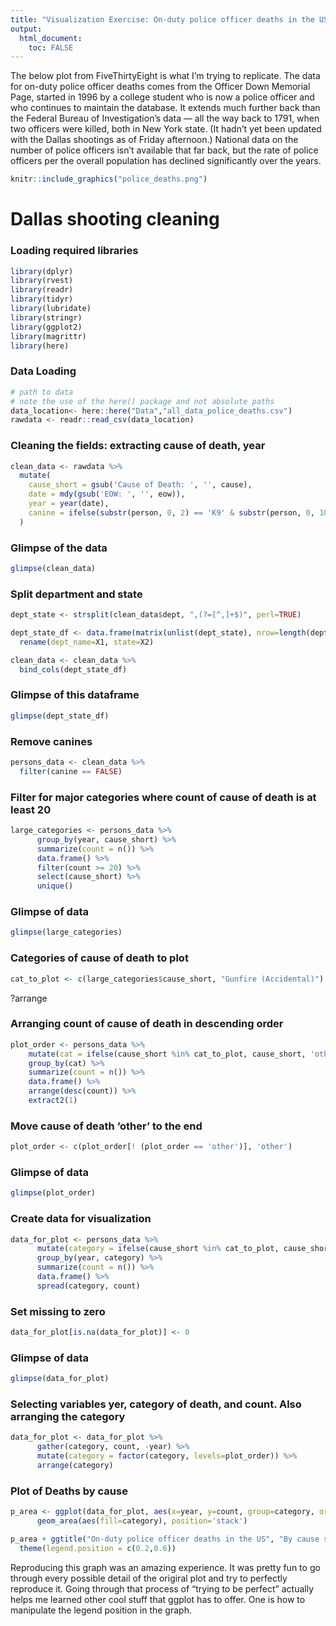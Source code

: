 ```yaml
---
title: "Visualization Exercise: On-duty police officer deaths in the US"
output:
  html_document:
    toc: FALSE
---
```


The below plot from FiveThirtyEight is what I'm trying to replicate. 
The data for on-duty police officer deaths comes from the Officer Down Memorial Page, started in 1996 by a college student who is now a police officer and who continues to maintain the database. It extends much further back than the Federal Bureau of Investigation’s data — all the way back to 1791, when two officers were killed, both in New York state. (It hadn’t yet been updated with the Dallas shootings as of Friday afternoon.) National data on the number of police officers isn’t available that far back, but the rate of police officers per the overall population has declined significantly over the years.

```r
knitr::include_graphics("police_deaths.png")
```


# Dallas shooting cleaning

### Loading required libraries
```r
library(dplyr)
library(rvest)
library(readr)
library(tidyr)
library(lubridate)
library(stringr)
library(ggplot2)
library(magrittr)
library(here) 
```


### Data Loading
```r
# path to data
# note the use of the here() package and not absolute paths
data_location<- here::here("Data","all_data_police_deaths.csv")
rawdata <- readr::read_csv(data_location)
```


### Cleaning the fields: extracting cause of death, year
```r
clean_data <- rawdata %>%
  mutate(
    cause_short = gsub('Cause of Death: ', '', cause),
    date = mdy(gsub('EOW: ', '', eow)),
    year = year(date),
    canine = ifelse(substr(person, 0, 2) == 'K9' & substr(person, 0, 10) != 'K9 Officer', TRUE, FALSE)
  )
```

### Glimpse of the data
```r
glimpse(clean_data)
```


### Split department and state
```r
dept_state <- strsplit(clean_data$dept, ",(?=[^,]+$)", perl=TRUE)

dept_state_df <- data.frame(matrix(unlist(dept_state), nrow=length(dept_state), byrow=T),stringsAsFactors=FALSE) %>% 
  rename(dept_name=X1, state=X2)

clean_data <- clean_data %>% 
  bind_cols(dept_state_df)
```

### Glimpse of this dataframe
```r
glimpse(dept_state_df)
```


### Remove canines
```r
persons_data <- clean_data %>% 
  filter(canine == FALSE) 
```


### Filter for major categories where count of cause of death is at least 20
```r
large_categories <- persons_data %>%
      group_by(year, cause_short) %>%
      summarize(count = n()) %>%
      data.frame() %>%
      filter(count >= 20) %>%
      select(cause_short) %>%
      unique()
```


### Glimpse of data
```r
glimpse(large_categories)
```


### Categories of cause of death to plot 
```r
cat_to_plot <- c(large_categories$cause_short, "Gunfire (Accidental)")
```


?arrange

### Arranging count of cause of death in descending order
```r
plot_order <- persons_data %>%
    mutate(cat = ifelse(cause_short %in% cat_to_plot, cause_short, 'other')) %>%
    group_by(cat) %>%
    summarize(count = n()) %>%
    data.frame() %>%
    arrange(desc(count)) %>%
    extract2(1)
```


### Move cause of death 'other' to the end
```r
plot_order <- c(plot_order[! (plot_order == 'other')], 'other')
```

### Glimpse of data
```r
glimpse(plot_order)
```


### Create data for visualization
```r
data_for_plot <- persons_data %>%
      mutate(category = ifelse(cause_short %in% cat_to_plot, cause_short, 'other')) %>%
      group_by(year, category) %>%
      summarize(count = n()) %>%
      data.frame() %>%
      spread(category, count)
```


### Set missing to zero
```r
data_for_plot[is.na(data_for_plot)] <- 0
```

### Glimpse of data
```r
glimpse(data_for_plot)
```

### Selecting variables yer, category of death, and count. Also arranging the category
```r
data_for_plot <- data_for_plot %>%
      gather(category, count, -year) %>%
      mutate(category = factor(category, levels=plot_order)) %>%
      arrange(category)
```


### Plot of Deaths by cause
```r
p_area <- ggplot(data_for_plot, aes(x=year, y=count, group=category, order=category)) +
      geom_area(aes(fill=category), position='stack')

p_area + ggtitle("On-duty police officer deaths in the US", "By cause since 1791") +
  theme(legend.position = c(0.2,0.6))
```

Reproducing this graph was an amazing experience. It was pretty fun to go through every possible detail of the origiral plot and try to perfectly reproduce it. Going through that process of "trying to be perfect" actually helps me learned other cool stuff that ggplot has to offer. One is how to manipulate the legend position in the graph.

